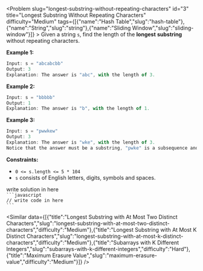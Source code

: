 
<Problem slug="longest-substring-without-repeating-characters" id="3" title="Longest Substring Without Repeating Characters" difficulty="Medium" tags={[{"name":"Hash Table","slug":"hash-table"},{"name":"String","slug":"string"},{"name":"Sliding Window","slug":"sliding-window"}]} >
    Given a string `s`, find the length of the **longest** **substring** without repeating characters.

**Example 1:**

```javascript 
Input: s = "abcabcbb"
Output: 3
Explanation: The answer is "abc", with the length of 3.

```

**Example 2:**

```javascript 
Input: s = "bbbbb"
Output: 1
Explanation: The answer is "b", with the length of 1.

```

**Example 3:**

```javascript 
Input: s = "pwwkew"
Output: 3
Explanation: The answer is "wke", with the length of 3.
Notice that the answer must be a substring, "pwke" is a subsequence and not a substring.

```

**Constraints:**

*   `0 <= s.length <= 5 * 104`
*   `s` consists of English letters, digits, symbols and spaces.
</Problem >

<Solution>
write solution in here
</Solution>

<Code>
```javascript
// write code in here
```
</Code>

<Similar data={[{"title":"Longest Substring with At Most Two Distinct Characters","slug":"longest-substring-with-at-most-two-distinct-characters","difficulty":"Medium"},{"title":"Longest Substring with At Most K Distinct Characters","slug":"longest-substring-with-at-most-k-distinct-characters","difficulty":"Medium"},{"title":"Subarrays with K Different Integers","slug":"subarrays-with-k-different-integers","difficulty":"Hard"},{"title":"Maximum Erasure Value","slug":"maximum-erasure-value","difficulty":"Medium"}]} />
